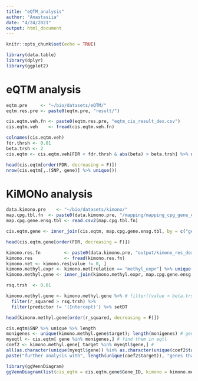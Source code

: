 ```yaml
---
title: "eQTM_analysis"
author: "Anastasiia"
date: "4/24/2021"
output: html_document
---
```


```r
knitr::opts_chunk$set(echo = TRUE)
```

```r
library(data.table)
library(dplyr)
library(ggplot2)
```

# eQTM analysis

```r
eqtm.pre     <- "~/bio/datasets/eQTM/"
eqtm.res.pre <- paste0(eqtm.pre, "result/")

cis.eqtm.veh.fn <- paste0(eqtm.res.pre, "eqtm_cis_result_dex.csv")
cis.eqtm.veh    <- fread(cis.eqtm.veh.fn)
```

```r
colnames(cis.eqtm.veh)
fdr.thrsh <- 0.01
beta.trsh <- 2
cis.eqtm <- cis.eqtm.veh[FDR < fdr.thrsh & abs(beta) > beta.trsh] %>% unique()

head(cis.eqtm[order(FDR, decreasing = F)])
nrow(cis.eqtm[,.(SNP, gene)] %>% unique())
```
# KiMONo analysis
```r
data.kimono.pre    <- "~/bio/datasets/kimono/"
map.cpg.tbl.fn  <- paste0(data.kimono.pre, "/mapping/mapping_cpg_gene_ensg.csv")
map.cpg.gene.ensg.tbl <- read.csv2(map.cpg.tbl.fn)

cis.eqtm.gene <- inner_join(cis.eqtm, map.cpg.gene.ensg.tbl, by = c("gene" = "Ensemble_ID", "SNP" = "CpG_ID")) # %>% dplyr::select(CpG = SNP, ENSG_ID = gene, beta, t-stat, p-value, FDR)

head(cis.eqtm.gene[order(FDR, decreasing = F)])
```

```r
kimono.res.fn         <- paste0(data.kimono.pre, "output/kimono_res_dex.csv") # experiment nr 5
kimono.res            <- fread(kimono.res.fn)
kimono.net <- kimono.res[value != 0, ] 
kimono.methyl.expr <- kimono.net[relation == "methyl_expr"] %>% unique()
kimono.methyl.gene <- inner_join(kimono.methyl.expr, map.cpg.gene.ensg.tbl, by = c("target" = "Ensemble_ID", "predictor" = "CpG_ID"))

rsq.trsh  <- 0.01

kimono.methyl.gene <- kimono.methyl.gene %>% # filter((value > beta.trsh) | (value < (-beta.trsh))) %>%
  filter(r_squared > rsq.trsh) %>%
  filter(predictor != '(Intercept)') %>% setDT

head(kimono.methyl.gene[order(r_squared, decreasing = F)])
```
```r
cis.eqtm$SNP %>% unique %>% length
monigenes <- unique(kimono.methyl.gene$target); length(monigenes) # genes that are found in moni
myeqtl <- cis.eqtm[ gene %in% monigenes,] # find them in eqtl
coef2 <- kimono.methyl.gene[ target %in% myeqtl$gene,] # 
all(as.character(unique(myeqtl$gene)) %in% as.character(unique(coef2$target)))
paste("further analysis with", length(unique(coef2$target)), "genes that were present in both eQTL and MONI")

```


```r
library(ggVennDiagram)
ggVennDiagram(list(cis_eqtm = cis.eqtm.gene$Gene_ID, kimono = kimono.methyl.gene$Gene_ID), scaled = T) + theme(legend.position = "none")
```

